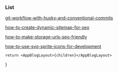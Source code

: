 
### List

[git-workflow-with-husky-and-conventional-commits](/blog/git-workflow-with-husky-and-conventional-commits)

[how-to-create-dynamic-sitemap-for-seo](/blog/how-to-create-dynamic-sitemap-for-seo)

[how-to-make-storage-urls-seo-friendly](/blog/how-to-make-storage-urls-seo-friendly)

[how-to-use-svg-sprite-icons-for-development](/blog/how-to-use-svg-sprite-icons-for-development)

	return <AppBlogLayout>{children}</AppBlogLayout>
}
